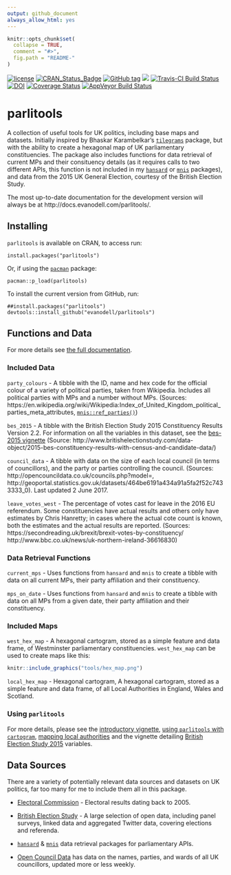 ```yaml
---
output: github_document
always_allow_html: yes
---
```


<!-- README.md is generated from README.Rmd. Please edit that file -->
<!-- rmarkdown v1 --> 

<!--to accomodate pandoc bug on windows-->

```r
knitr::opts_chunk$set(
  collapse = TRUE,
  comment = "#>",
  fig.path = "README-"
)
```

[![license](https://img.shields.io/github/license/mashape/apistatus.svg)](https://github.com/evanodell/parlitools/blob/master/LICENSE)
[![CRAN_Status_Badge](https://www.r-pkg.org/badges/version/parlitools)](https://cran.r-project.org/package=parlitools)
[![GitHub tag](https://img.shields.io/github/tag/evanodell/parlitools.svg)](https://github.com/evanodell/parlitools)
[![](https://cranlogs.r-pkg.org/badges/grand-total/parlitools)](https://dgrtwo.shinyapps.io/cranview/)
[![Travis-CI Build Status](https://travis-ci.org/evanodell/parlitools.svg?branch=master)](https://travis-ci.org/evanodell/parlitools)
[![DOI](https://zenodo.org/badge/86801920.svg)](https://zenodo.org/badge/latestdoi/86801920)
[![Coverage Status](https://img.shields.io/codecov/c/github/evanodell/parlitools/master.svg)](https://codecov.io/github/evanodell/parlitools?branch=master)
[![AppVeyor Build Status](https://ci.appveyor.com/api/projects/status/github/evanodell/parlitools?branch=master&svg=true)](https://ci.appveyor.com/project/evanodell/parlitools)

# parlitools

A collection of useful tools for UK politics, including base maps and datasets. Initially inspired by Bhaskar Karambelkar's [`tilegrams`](https://cran.r-project.org/package=tilegramsR) package, but with the ability to create a hexagonal map of UK parliamentary constituencies. The package also includes functions for data retrieval of current MPs and their consituency details (as it requires calls to two different APIs, this function is not included in my [`hansard`](https://cran.r-project.org/package=hansard) or [`mnis`](https://cran.r-project.org/package=mnis) packages), and data from the 2015 UK General Election, courtesy of the British Election Study.

The most up-to-date documentation for the development version will always be at http://docs.evanodell.com/parlitools/. 

## Installing

`parlitools` is available on CRAN, to access run:

```
install.packages("parlitools")
```

Or, if using the [`pacman`](https://CRAN.R-project.org/package=pacman) package:

```
pacman::p_load(parlitools)
```

To install the current version from GitHub, run:

```
##install.packages("parlitools")
devtools::install_github("evanodell/parlitools")
```

## Functions and Data

For more details see [the full documentation](http://docs.evanodell.com/parlitools/).

### Included Data

`party_colours` - A tibble with the ID, name and hex code for the official colour of a variety of political parties, taken from Wikipedia. Includes all political parties with MPs and a number without MPs. (Sources: https://en.wikipedia.org/wiki/Wikipedia:Index_of_United_Kingdom_political_parties_meta_attributes, [`mnis::ref_parties()`](https://cran.r-project.org/package=mnis))

`bes_2015` - A tibble with the British Election Study 2015 Constituency Results Version 2.2. For information on all the variables in this dataset, see the [bes-2015 vignette](http://docs.evanodell.com/parlitools/articles/bes-2015.html) (Source: http://www.britishelectionstudy.com/data-object/2015-bes-constituency-results-with-census-and-candidate-data/)

`council_data` - A tibble with data on the size of each local council (in terms of councillors), and the party or parties controlling the council.  (Sources: http://opencouncildata.co.uk/councils.php?model=, http://geoportal.statistics.gov.uk/datasets/464be6191a434a91a5fa2f52c7433333_0). Last updated 2 June 2017.

`leave_votes_west` - The percentage of votes cast for leave in the 2016 EU referendum. Some constituencies have actual results and others only have estimates by Chris Hanretty; in cases where the actual cote count is known, both the estimates and the actual results are reported. (Sources: https://secondreading.uk/brexit/brexit-votes-by-constituency/ http://www.bbc.co.uk/news/uk-northern-ireland-36616830)

### Data Retrieval Functions

`current_mps` - Uses functions from `hansard` and `mnis` to create a tibble with data on all current MPs, their party affiliation and their constituency.

`mps_on_date`  - Uses functions from `hansard` and `mnis` to create a tibble with data on all MPs from a given date, their party affiliation and their constituency.

### Included Maps

`west_hex_map` - A hexagonal cartogram, stored as a simple feature and data frame, of Westminster parliamentary constituencies. `west_hex_map` can be used to create maps like this:

```r
knitr::include_graphics("tools/hex_map.png")
```

`local_hex_map` - Hexagonal cartogram, A hexagonal cartogram, stored as a simple feature and data frame, of all Local Authorities in England, Wales and Scotland.

### Using `parlitools`

For more details, please see the [introductory vignette](https://docs.evanodell.com/parlitools/articles/introduction.html), [using `parlitools` with `cartogram`](https://docs.evanodell.com/parlitools/articles/using-cartograms.html), [mapping local authorities](https://docs.evanodell.com/parlitools/articles/mapping-local-authorities.html) and the vignette detailing [British Election Study 2015](https://docs.evanodell.com/parlitools/articles/bes-2015.html) variables.

## Data Sources

There are a variety of potentially relevant data sources and datasets on UK politics, far too many for me to include them all in this package.

* [Electoral Commission](http://www.electoralcommission.org.uk/our-work/our-research/electoral-data) - Electoral results dating back to 2005.

* [British Election Study](http://www.britishelectionstudy.com/data/) - A large selection of open data, including panel surveys, linked data and aggregated Twitter data, covering elections and referenda.

* [`hansard`](https://cran.r-project.org/package=hansard) & [`mnis`](https://cran.r-project.org/package=mnis) data retrieval packages for parliamentary APIs.

* [Open Council Data](http://opencouncildata.co.uk/) has data on the names, parties, and wards of all UK councillors, updated more or less weekly.
